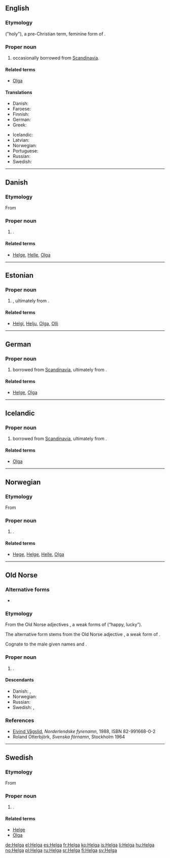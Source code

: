 {{also|helga}}
==English==
{{wikipedia|lang=en}}

===Etymology===
{{etyl|non|en}} {{term|Helga|lang=non}} ("holy"), a pre-Christian term, feminine form of {{term|Helgi|lang=non}}.

===Proper noun===
{{en-proper noun}}

# {{given name|female|from=Germanic}} occasionally borrowed from [[Scandinavia]].

====Related terms====
* [[Olga]]

====Translations====
{{trans-top|female given name}}
* Danish: {{t|da|Helga}}
* Faroese: {{t|fo|Helga|f}}
* Finnish: {{t+|fi|Helka}}
* German: {{t+|de|Helga}}
* Greek: {{t+|el|Όλγα|f}}
{{trans-mid}}
* Icelandic: {{t+|is|Helga|f}}
* Latvian: {{t|lv|Elga|f}}
* Norwegian: {{t+|no|Helga}}
* Portuguese: {{t|pt|Helga|f}}
* Russian: {{t+|ru|О́льга|f}}
* Swedish: {{t+|sv|Helga}}
{{trans-bottom}}

----

==Danish==

===Etymology===
From {{etyl|non|da}} {{term|Helga|lang=non}}

===Proper noun===
{{head|da|proper noun}}

# {{given name|female|lang=da}}.

====Related terms====
* [[Helge]], [[Helle]], [[Olga]]

----

==Estonian==

===Proper noun===
{{head|et|proper noun}}

# {{given name|female|lang=et}}, ultimately from {{etyl|non|et}} {{term|Helga|lang=non}}.

====Related terms====
* [[Helgi]], [[Helju]], [[Olga]], [[Olli]]

----

==German==

===Proper noun===
{{head|de|proper noun}}

# {{given name|female|lang=de}} borrowed from [[Scandinavia]], ultimately from {{etyl|non|de}} {{term|Helga|lang=non}}.

====Related terms====
* [[Helge]], [[Olga]]

----

==Icelandic==
{{wikipedia|lang=is}}

===Proper noun===
{{head|is|proper noun}}

# {{given name|female|lang=is}} borrowed from [[Scandinavia]], ultimately from {{etyl|non|is}} {{term|Helga|lang=non}}.

====Related terms====
* [[Olga]]

----

==Norwegian==
{{wikipedia|Helga (navn)|lang=nb}}
{{wikipedia|lang=nn}}

===Etymology===
From {{etyl|non|no}} {{term|Helga|lang=non}}

===Proper noun===
{{head|no|proper noun}}

# {{given name|female|lang=no}}.

====Related terms====
* [[Hege]], [[Helge]], [[Helle]], [[Olga]]

----

==Old Norse==

===Alternative forms===
* {{l|non|Hǫlga}}

===Etymology===
From the Old Norse adjectives {{term|helga|lang=non}}, a weak forms of {{m|non|*heiligr}} (“happy, lucky”).

The alternative form {{term|Hǫlga|lang=non}} stems from the Old Norse adjective {{term|hǫlga|lang=non}}, a weak form of {{m|non|*heilugr}}.

Cognate to the male given names {{term|Helgi|lang=non}} and {{term|Hǫlgi|lang=non}}.

===Proper noun===
{{non-proper noun|f}}

# {{given name|female|lang=non}}.

====Descendants====
* Danish: {{l|da|Helga}}, {{l|da|Helle}}
* Norwegian: {{l|no|Helga}}
* Russian: {{l|ru|О́льга}}
* Swedish: {{l|sv|Helga}}, {{l|sv|Hella}}

===References===
* [[w:nn:Eivind Vågslid|Eivind Vågslid]], ''Norderlendske fyrenamn'', 1988, ISBN 82-991668-0-2
* Roland Otterbjörk, ''Svenska förnamn'', Stockholm 1964

----

==Swedish==
{{wikipedia|lang=sv}}

===Etymology===
From {{etyl|non|sv}} {{term|Helga|lang=non}}

===Proper noun===
{{head|sv|proper noun}}

# {{given name|female|lang=sv}}.

====Related terms====
* [[Helge]]
* [[Olga]]

[[de:Helga]]
[[el:Helga]]
[[es:Helga]]
[[fr:Helga]]
[[ko:Helga]]
[[is:Helga]]
[[li:Helga]]
[[hu:Helga]]
[[no:Helga]]
[[pl:Helga]]
[[ru:Helga]]
[[sr:Helga]]
[[fi:Helga]]
[[sv:Helga]]